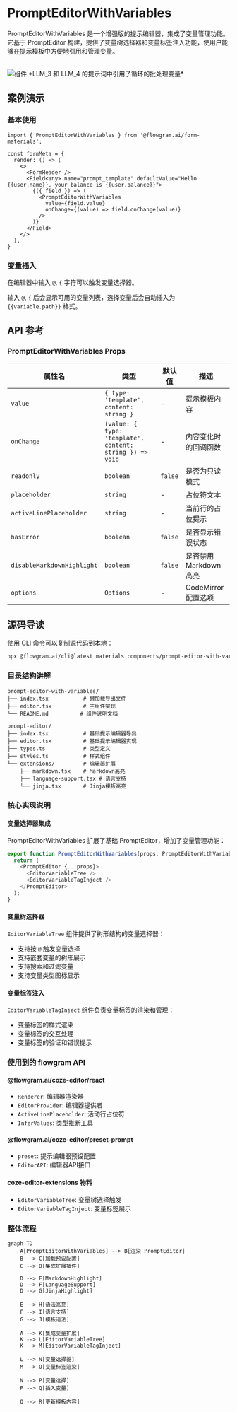 
# PromptEditorWithVariables

PromptEditorWithVariables 是一个增强版的提示编辑器，集成了变量管理功能。它基于 PromptEditor 构建，提供了变量树选择器和变量标签注入功能，使用户能够在提示模板中方便地引用和管理变量。

<br />
<div>
  <img loading="lazy" src="/materials/prompt-editor-with-variables.png" alt="组件" style={{ width: '50%' }} />
  *LLM_3 和 LLM_4 的提示词中引用了循环的批处理变量*
</div>

## 案例演示

### 基本使用

<BasicStory />

```tsx pure title="form-meta.tsx"
import { PromptEditorWithVariables } from '@flowgram.ai/form-materials';

const formMeta = {
  render: () => (
    <>
      <FormHeader />
      <Field<any> name="prompt_template" defaultValue="Hello {{user.name}}, your balance is {{user.balance}}">
        {({ field }) => (
          <PromptEditorWithVariables
            value={field.value}
            onChange={(value) => field.onChange(value)}
          />
        )}
      </Field>
    </>
  ),
}
```


### 变量插入

在编辑器中输入 `@`, `{` 字符可以触发变量选择器。

输入 `@`, `{` 后会显示可用的变量列表，选择变量后会自动插入为 `{{variable.path}}` 格式。

## API 参考

### PromptEditorWithVariables Props

| 属性名 | 类型 | 默认值 | 描述 |
|--------|------|--------|------|
| `value` | `{ type: 'template', content: string }` | - | 提示模板内容 |
| `onChange` | `(value: { type: 'template', content: string }) => void` | - | 内容变化时的回调函数 |
| `readonly` | `boolean` | `false` | 是否为只读模式 |
| `placeholder` | `string` | - | 占位符文本 |
| `activeLinePlaceholder` | `string` | - | 当前行的占位提示 |
| `hasError` | `boolean` | `false` | 是否显示错误状态 |
| `disableMarkdownHighlight` | `boolean` | `false` | 是否禁用Markdown高亮 |
| `options` | `Options` | - | CodeMirror 配置选项 |


## 源码导读

<SourceCode
  href="https://github.com/bytedance/flowgram.ai/tree/main/packages/materials/form-materials/src/components/prompt-editor-with-variables"
/>

使用 CLI 命令可以复制源代码到本地：

```bash
npx @flowgram.ai/cli@latest materials components/prompt-editor-with-variables
```

### 目录结构讲解

```
prompt-editor-with-variables/
├── index.tsx           # 懒加载导出文件
├── editor.tsx          # 主组件实现
└── README.md          # 组件说明文档

prompt-editor/
├── index.tsx           # 基础提示编辑器导出
├── editor.tsx          # 基础提示编辑器实现
├── types.ts            # 类型定义
├── styles.ts           # 样式组件
└── extensions/         # 编辑器扩展
    ├── markdown.tsx    # Markdown高亮
    ├── language-support.tsx # 语言支持
    └── jinja.tsx       # Jinja模板高亮
```

### 核心实现说明

#### 变量选择器集成
PromptEditorWithVariables 扩展了基础 PromptEditor，增加了变量管理功能：

```typescript
export function PromptEditorWithVariables(props: PromptEditorWithVariablesProps) {
  return (
    <PromptEditor {...props}>
      <EditorVariableTree />
      <EditorVariableTagInject />
    </PromptEditor>
  );
}
```

#### 变量树选择器
`EditorVariableTree` 组件提供了树形结构的变量选择器：

- 支持按 `@` 触发变量选择
- 支持嵌套变量的树形展示
- 支持搜索和过滤变量
- 支持变量类型图标显示

#### 变量标签注入
`EditorVariableTagInject` 组件负责变量标签的渲染和管理：

- 变量标签的样式渲染
- 变量标签的交互处理
- 变量标签的验证和错误提示

### 使用到的 flowgram API

#### @flowgram.ai/coze-editor/react
- `Renderer`: 编辑器渲染器
- `EditorProvider`: 编辑器提供者
- `ActiveLinePlaceholder`: 活动行占位符
- `InferValues`: 类型推断工具

#### @flowgram.ai/coze-editor/preset-prompt
- `preset`: 提示编辑器预设配置
- `EditorAPI`: 编辑器API接口

#### coze-editor-extensions 物料
- `EditorVariableTree`: 变量树选择触发
- `EditorVariableTagInject`: 变量标签展示

### 整体流程

```mermaid
graph TD
    A[PromptEditorWithVariables] --> B[渲染 PromptEditor]
    B --> C[加载预设配置]
    C --> D[集成扩展插件]

    D --> E[MarkdownHighlight]
    D --> F[LanguageSupport]
    D --> G[JinjaHighlight]

    E --> H[语法高亮]
    F --> I[语言支持]
    G --> J[模板语法]

    A --> K[集成变量扩展]
    K --> L[EditorVariableTree]
    K --> M[EditorVariableTagInject]

    L --> N[变量选择器]
    M --> O[变量标签渲染]

    N --> P[变量选择]
    P --> Q[插入变量]

    Q --> R[更新模板内容]
```
